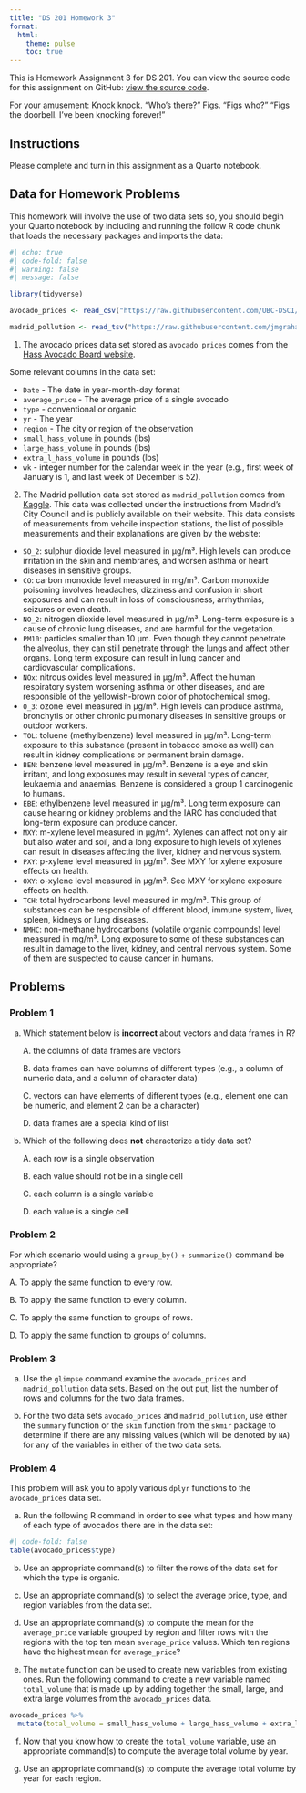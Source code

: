 ```yaml
---
title: "DS 201 Homework 3"
format: 
  html:
    theme: pulse 
    toc: true 
---
```


This is Homework Assignment 3 for DS 201. You can view the source code for this assignment on GitHub: [view the source code](https://github.com/jmgraham30/ds_201_assignments/blob/main/homework_03/index.qmd).

For your amusement: Knock knock. "Who's there?" Figs. "Figs who?" "Figs the doorbell. I've been knocking forever!"

## Instructions

Please complete and turn in this assignment as a Quarto notebook. 

## Data for Homework Problems

This homework will involve the use of two data sets so, you should begin your Quarto notebook by including and running the follow R code chunk that loads the necessary packages and imports the data:

```r
#| echo: true
#| code-fold: false
#| warning: false
#| message: false

library(tidyverse)

avocado_prices <- read_csv("https://raw.githubusercontent.com/UBC-DSCI/data-science-a-first-intro-worksheets/main/worksheet_wrangling/data/avocado_prices.csv")

madrid_pollution <- read_tsv("https://raw.githubusercontent.com/jmgraham30/data-science-a-first-intro-worksheets/main/worksheet_wrangling/data/madrid_pollution.csv")
```

1. The avocado prices data set stored as `avocado_prices` comes from the [Hass Avocado Board website](http://www.hassavocadoboard.com/).

Some relevant columns in the data set:

- `Date` - The date in year-month-day format
- `average_price` - The average price of a single avocado
- `type` - conventional or organic
- `yr` - The year
- `region` - The city or region of the observation
- `small_hass_volume` in pounds (lbs)	
- `large_hass_volume` in pounds (lbs)		
- `extra_l_hass_volume`	in pounds (lbs)	
- `wk` - integer number for the calendar week in the year (e.g., first week of January is 1, and last week of December is 52).

2. The Madrid pollution data set stored as `madrid_pollution` comes from [Kaggle](https://www.kaggle.com/decide-soluciones/air-quality-madrid). This data was collected under the instructions from Madrid's City Council and is publicly available on their website. This data consists of measurements from vehcile inspection stations, the list of possible measurements and their explanations are given by the website:

- `SO_2`: sulphur dioxide level measured in μg/m³. High levels can produce irritation in the skin and membranes, and worsen asthma or heart diseases in sensitive groups.
- `CO`: carbon monoxide level measured in mg/m³. Carbon monoxide poisoning involves headaches, dizziness and confusion in short exposures and can result in loss of consciousness, arrhythmias, seizures or even death.
- `NO_2`: nitrogen dioxide level measured in μg/m³. Long-term exposure is a cause of chronic lung diseases, and are harmful for the vegetation.
- `PM10`: particles smaller than 10 μm. Even though they cannot penetrate the alveolus, they can still penetrate through the lungs and affect other organs. Long term exposure can result in lung cancer and cardiovascular complications.
- `NOx`: nitrous oxides level measured in μg/m³. Affect the human respiratory system worsening asthma or other diseases, and are responsible of the yellowish-brown color of photochemical smog.
- `O_3`: ozone level measured in μg/m³. High levels can produce asthma, bronchytis or other chronic pulmonary diseases in sensitive groups or outdoor workers.
- `TOL`: toluene (methylbenzene) level measured in μg/m³. Long-term exposure to this substance (present in tobacco smoke as well) can result in kidney complications or permanent brain damage.
- `BEN`: benzene level measured in μg/m³. Benzene is a eye and skin irritant, and long exposures may result in several types of cancer, leukaemia and anaemias. Benzene is considered a group 1 carcinogenic to humans.
- `EBE`: ethylbenzene level measured in μg/m³. Long term exposure can cause hearing or kidney problems and the IARC has concluded that long-term exposure can produce cancer.
- `MXY`: m-xylene level measured in μg/m³. Xylenes can affect not only air but also water and soil, and a long exposure to high levels of xylenes can result in diseases affecting the liver, kidney and nervous system.
- `PXY`: p-xylene level measured in μg/m³. See MXY for xylene exposure effects on health.
- `OXY`: o-xylene level measured in μg/m³. See MXY for xylene exposure effects on health.
- `TCH`: total hydrocarbons level measured in mg/m³. This group of substances can be responsible of different blood, immune system, liver, spleen, kidneys or lung diseases.
- `NMHC`: non-methane hydrocarbons (volatile organic compounds) level measured in mg/m³. Long exposure to some of these substances can result in damage to the liver, kidney, and central nervous system. Some of them are suspected to cause cancer in humans.

## Problems

### Problem 1


a.  Which statement below is **incorrect** about vectors and data frames in R?

    A. the columns of data frames are vectors

    B. data frames can have columns of different types (e.g., a column of numeric data, and a column of character data)

    C. vectors can have elements of different types (e.g., element one can be numeric, and element 2 can be a character)

    D. data frames are a special kind of list
    
b. Which of the following does **not** characterize a tidy data set?

    A. each row is a single observation

    B. each value should not be in a single cell

    C. each column is a single variable

    D. each value is a single cell
    
### Problem 2

For which scenario would using a `group_by()` + `summarize()` command be appropriate?

  A. To apply the same function to every row. 

  B. To apply the same function to every column.

  C. To apply the same function to groups of rows. 

  D. To apply the same function to groups of columns.


### Problem 3

a. Use the `glimpse` command examine the `avocado_prices` and `madrid_pollution` data sets. Based on the out put, list the number of rows and columns for the two data frames. 

b. For the two data sets `avocado_prices` and `madrid_pollution`, use either the `summary` function or the `skim` function from the `skmir` package to determine if there are any missing values (which will be denoted by `NA`) for any of the variables in either of the two data sets. 


### Problem 4

This problem will ask you to apply various `dplyr` functions to the `avocado_prices` data set. 

a. Run the following R command in order to see what types and how many of each type of avocados there are in the data set:

```r
#| code-fold: false
table(avocado_prices$type)
```

b. Use an appropriate command(s) to filter the rows of the data set for which the type is organic. 


c. Use an appropriate command(s) to select the average price, type, and region variables from the data set. 


d. Use an appropriate command(s) to compute the mean for the `average_price` variable grouped by region and filter rows with the regions with the top ten mean `average_price` values. Which ten regions have the highest mean for `average_price`?

e. The `mutate` function can be used to create new variables from existing ones. Run the following command to create a new variable named `total_volume` that is made up by adding together the small, large, and extra large volumes from the `avocado_prices` data. 

```r
avocado_prices %>%
  mutate(total_volume = small_hass_volume + large_hass_volume + extra_l_hass_volume)
```



f. Now that you know how to create the `total_volume` variable, use an appropriate command(s) to compute the average total volume by year. 


g. Use an appropriate command(s) to compute the average total volume by year for each region. 






